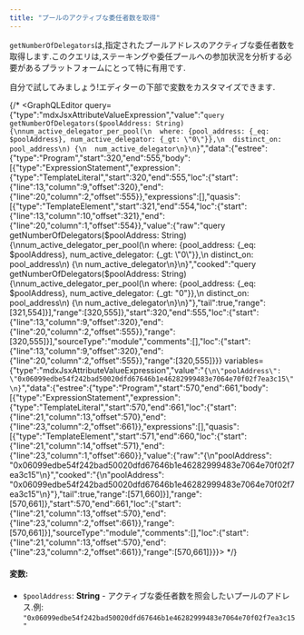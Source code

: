 ```yaml
---
title: "プールのアクティブな委任者数を取得"
---
```









`getNumberOfDelegators`は,指定されたプールアドレスのアクティブな委任者数を取得します.このクエリは,ステーキングや委任プールへの参加状況を分析する必要があるプラットフォームにとって特に有用です.

<Aside type="note">
  自分で試してみましょう!エディターの下部で変数をカスタマイズできます.
</Aside>

{/* <GraphQLEditor query={"type":"mdxJsxAttributeValueExpression","value":"`query getNumberOfDelegators($poolAddress: String) {\nnum_active_delegator_per_pool(\n  where: {pool_address: {_eq: $poolAddress}, num_active_delegator: {_gt: \"0\"}},\n  distinct_on: pool_address\n) {\n  num_active_delegator\n}\n}`","data":{"estree":{"type":"Program","start":320,"end":555,"body":[{"type":"ExpressionStatement","expression":{"type":"TemplateLiteral","start":320,"end":555,"loc":{"start":{"line":13,"column":9,"offset":320},"end":{"line":20,"column":2,"offset":555}},"expressions":[],"quasis":[{"type":"TemplateElement","start":321,"end":554,"loc":{"start":{"line":13,"column":10,"offset":321},"end":{"line":20,"column":1,"offset":554}},"value":{"raw":"query getNumberOfDelegators($poolAddress: String) {\nnum_active_delegator_per_pool(\n  where: {pool_address: {_eq: $poolAddress}, num_active_delegator: {_gt: \"0\"}},\n  distinct_on: pool_address\n) {\n  num_active_delegator\n}\n}","cooked":"query getNumberOfDelegators($poolAddress: String) {\nnum_active_delegator_per_pool(\n  where: {pool_address: {_eq: $poolAddress}, num_active_delegator: {_gt: \"0\"}},\n  distinct_on: pool_address\n) {\n  num_active_delegator\n}\n}"},"tail":true,"range":[321,554]}],"range":[320,555]},"start":320,"end":555,"loc":{"start":{"line":13,"column":9,"offset":320},"end":{"line":20,"column":2,"offset":555}},"range":[320,555]}],"sourceType":"module","comments":[],"loc":{"start":{"line":13,"column":9,"offset":320},"end":{"line":20,"column":2,"offset":555}},"range":[320,555]}}} variables={"type":"mdxJsxAttributeValueExpression","value":"`{\n\"poolAddress\": \"0x06099edbe54f242bad50020dfd67646b1e46282999483e7064e70f02f7ea3c15\"\n}`","data":{"estree":{"type":"Program","start":570,"end":661,"body":[{"type":"ExpressionStatement","expression":{"type":"TemplateLiteral","start":570,"end":661,"loc":{"start":{"line":21,"column":13,"offset":570},"end":{"line":23,"column":2,"offset":661}},"expressions":[],"quasis":[{"type":"TemplateElement","start":571,"end":660,"loc":{"start":{"line":21,"column":14,"offset":571},"end":{"line":23,"column":1,"offset":660}},"value":{"raw":"{\n\"poolAddress\": \"0x06099edbe54f242bad50020dfd67646b1e46282999483e7064e70f02f7ea3c15\"\n}","cooked":"{\n\"poolAddress\": \"0x06099edbe54f242bad50020dfd67646b1e46282999483e7064e70f02f7ea3c15\"\n}"},"tail":true,"range":[571,660]}],"range":[570,661]},"start":570,"end":661,"loc":{"start":{"line":21,"column":13,"offset":570},"end":{"line":23,"column":2,"offset":661}},"range":[570,661]}],"sourceType":"module","comments":[],"loc":{"start":{"line":21,"column":13,"offset":570},"end":{"line":23,"column":2,"offset":661}},"range":[570,661]}}}></GraphQLEditor> */}

#### 変数:

- `$poolAddress`: **String** - アクティブな委任者数を照会したいプールのアドレス.例: `"0x06099edbe54f242bad50020dfd67646b1e46282999483e7064e70f02f7ea3c15"`
